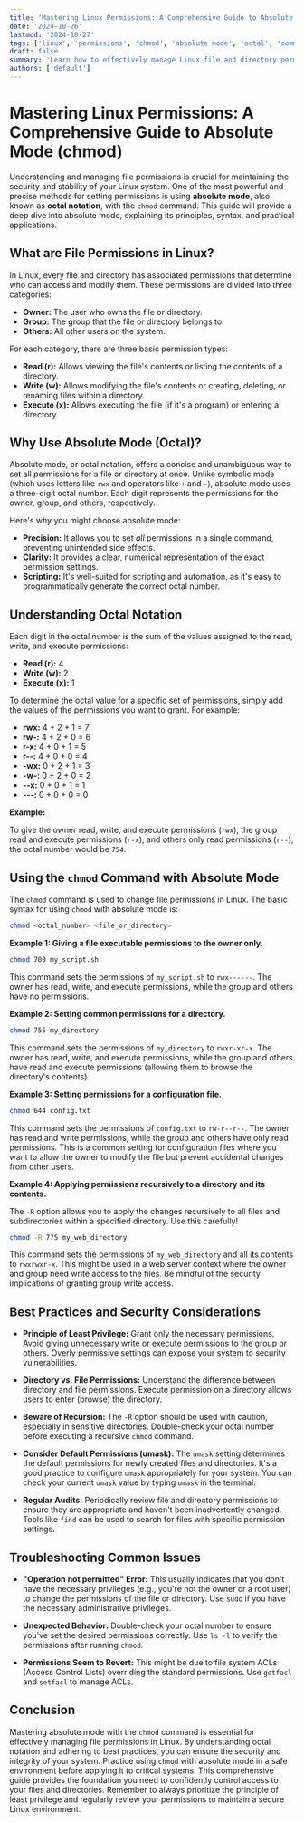 ```yaml
---
title: 'Mastering Linux Permissions: A Comprehensive Guide to Absolute Mode (chmod)'
date: '2024-10-26'
lastmod: '2024-10-27'
tags: ['linux', 'permissions', 'chmod', 'absolute mode', 'octal', 'command line', 'security', 'file management', 'system administration']
draft: false
summary: 'Learn how to effectively manage Linux file and directory permissions using absolute mode (octal notation) with the `chmod` command. This comprehensive guide provides step-by-step instructions, practical examples, and best practices for securing your Linux system.'
authors: ['default']
---
```


# Mastering Linux Permissions: A Comprehensive Guide to Absolute Mode (chmod)

Understanding and managing file permissions is crucial for maintaining the security and stability of your Linux system. One of the most powerful and precise methods for setting permissions is using **absolute mode**, also known as **octal notation**, with the `chmod` command. This guide will provide a deep dive into absolute mode, explaining its principles, syntax, and practical applications.

## What are File Permissions in Linux?

In Linux, every file and directory has associated permissions that determine who can access and modify them. These permissions are divided into three categories:

*   **Owner:** The user who owns the file or directory.
*   **Group:** The group that the file or directory belongs to.
*   **Others:** All other users on the system.

For each category, there are three basic permission types:

*   **Read (r):** Allows viewing the file's contents or listing the contents of a directory.
*   **Write (w):** Allows modifying the file's contents or creating, deleting, or renaming files within a directory.
*   **Execute (x):** Allows executing the file (if it's a program) or entering a directory.

## Why Use Absolute Mode (Octal)?

Absolute mode, or octal notation, offers a concise and unambiguous way to set all permissions for a file or directory at once. Unlike symbolic mode (which uses letters like `rwx` and operators like `+` and `-`), absolute mode uses a three-digit octal number. Each digit represents the permissions for the owner, group, and others, respectively.

Here's why you might choose absolute mode:

*   **Precision:** It allows you to set *all* permissions in a single command, preventing unintended side effects.
*   **Clarity:** It provides a clear, numerical representation of the exact permission settings.
*   **Scripting:** It's well-suited for scripting and automation, as it's easy to programmatically generate the correct octal number.

## Understanding Octal Notation

Each digit in the octal number is the sum of the values assigned to the read, write, and execute permissions:

*   **Read (r):** 4
*   **Write (w):** 2
*   **Execute (x):** 1

To determine the octal value for a specific set of permissions, simply add the values of the permissions you want to grant. For example:

*   **rwx:** 4 + 2 + 1 = 7
*   **rw-:** 4 + 2 + 0 = 6
*   **r-x:** 4 + 0 + 1 = 5
*   **r--:** 4 + 0 + 0 = 4
*   **-wx:** 0 + 2 + 1 = 3
*   **-w-:** 0 + 2 + 0 = 2
*   **--x:** 0 + 0 + 1 = 1
*   **---:** 0 + 0 + 0 = 0

**Example:**

To give the owner read, write, and execute permissions (`rwx`), the group read and execute permissions (`r-x`), and others only read permissions (`r--`), the octal number would be `754`.

## Using the `chmod` Command with Absolute Mode

The `chmod` command is used to change file permissions in Linux. The basic syntax for using `chmod` with absolute mode is:

```bash
chmod <octal_number> <file_or_directory>
```

**Example 1: Giving a file executable permissions to the owner only.**

```bash
chmod 700 my_script.sh
```

This command sets the permissions of `my_script.sh` to `rwx------`. The owner has read, write, and execute permissions, while the group and others have no permissions.

**Example 2: Setting common permissions for a directory.**

```bash
chmod 755 my_directory
```

This command sets the permissions of `my_directory` to `rwxr-xr-x`. The owner has read, write, and execute permissions, while the group and others have read and execute permissions (allowing them to browse the directory's contents).

**Example 3: Setting permissions for a configuration file.**

```bash
chmod 644 config.txt
```

This command sets the permissions of `config.txt` to `rw-r--r--`. The owner has read and write permissions, while the group and others have only read permissions.  This is a common setting for configuration files where you want to allow the owner to modify the file but prevent accidental changes from other users.

**Example 4:  Applying permissions recursively to a directory and its contents.**

The `-R` option allows you to apply the changes recursively to all files and subdirectories within a specified directory. Use this carefully!

```bash
chmod -R 775 my_web_directory
```

This command sets the permissions of `my_web_directory` and all its contents to `rwxrwxr-x`. This might be used in a web server context where the owner and group need write access to the files.  Be mindful of the security implications of granting group write access.

## Best Practices and Security Considerations

*   **Principle of Least Privilege:**  Grant only the necessary permissions. Avoid giving unnecessary write or execute permissions to the group or others.  Overly permissive settings can expose your system to security vulnerabilities.

*   **Directory vs. File Permissions:** Understand the difference between directory and file permissions. Execute permission on a directory allows users to enter (browse) the directory.

*   **Beware of Recursion:** The `-R` option should be used with caution, especially in sensitive directories.  Double-check your octal number before executing a recursive `chmod` command.

*   **Consider Default Permissions (umask):** The `umask` setting determines the default permissions for newly created files and directories.  It's a good practice to configure `umask` appropriately for your system. You can check your current `umask` value by typing `umask` in the terminal.

*   **Regular Audits:** Periodically review file and directory permissions to ensure they are appropriate and haven't been inadvertently changed.  Tools like `find` can be used to search for files with specific permission settings.

## Troubleshooting Common Issues

*   **"Operation not permitted" Error:**  This usually indicates that you don't have the necessary privileges (e.g., you're not the owner or a root user) to change the permissions of the file or directory.  Use `sudo` if you have the necessary administrative privileges.

*   **Unexpected Behavior:**  Double-check your octal number to ensure you've set the desired permissions correctly.  Use `ls -l` to verify the permissions after running `chmod`.

*   **Permissions Seem to Revert:** This might be due to file system ACLs (Access Control Lists) overriding the standard permissions. Use `getfacl` and `setfacl` to manage ACLs.

## Conclusion

Mastering absolute mode with the `chmod` command is essential for effectively managing file permissions in Linux.  By understanding octal notation and adhering to best practices, you can ensure the security and integrity of your system. Practice using `chmod` with absolute mode in a safe environment before applying it to critical systems. This comprehensive guide provides the foundation you need to confidently control access to your files and directories. Remember to always prioritize the principle of least privilege and regularly review your permissions to maintain a secure Linux environment.